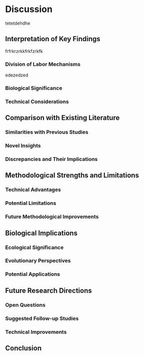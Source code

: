 # Discussion
tetetdehdhe

## Interpretation of Key Findings
frfrkrzrkkfrkfzrkfk

### Division of Labor Mechanisms
edezedzed

### Biological Significance

### Technical Considerations

## Comparison with Existing Literature

### Similarities with Previous Studies

### Novel Insights

### Discrepancies and Their Implications

## Methodological Strengths and Limitations

### Technical Advantages

### Potential Limitations

### Future Methodological Improvements

## Biological Implications

### Ecological Significance

### Evolutionary Perspectives

### Potential Applications

## Future Research Directions

### Open Questions

### Suggested Follow-up Studies

### Technical Improvements

## Conclusion 